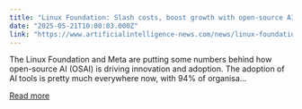 ```yaml
---
title: "Linux Foundation: Slash costs, boost growth with open-source AI"
date: "2025-05-21T10:00:03.000Z"
link: "https://www.artificialintelligence-news.com/news/linux-foundation-slash-costs-boost-growth-with-open-source-ai/"
---
```


The Linux Foundation and Meta are putting some numbers behind how open-source AI (OSAI) is driving innovation and adoption. The adoption of AI tools is pretty much everywhere now, with 94% of organisa...

[Read more](https://www.artificialintelligence-news.com/news/linux-foundation-slash-costs-boost-growth-with-open-source-ai/)
